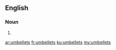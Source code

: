 ==English==

===Noun===
{{head|en|plural}}

# {{plural of|umbellet|lang=en|nocat=1}}

[[ar:umbellets]]
[[fr:umbellets]]
[[ku:umbellets]]
[[my:umbellets]]